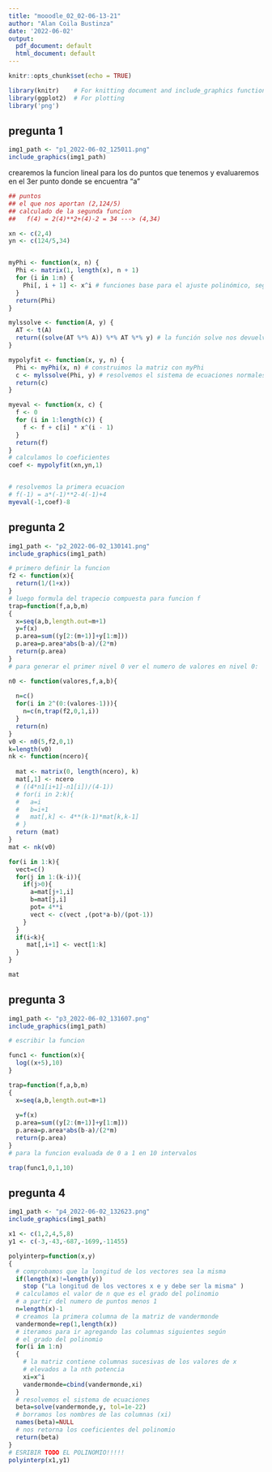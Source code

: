 ```yaml
---
title: "mooodle_02_02-06-13-21"
author: "Alan Coila Bustinza"
date: '2022-06-02'
output:
  pdf_document: default
  html_document: default
---
```


```r
knitr::opts_chunk$set(echo = TRUE)
```
```r
library(knitr)    # For knitting document and include_graphics function
library(ggplot2)  # For plotting
library('png') 
```
## pregunta 1

```r
img1_path <- "p1_2022-06-02_125011.png"
include_graphics(img1_path)
```
crearemos la funcion lineal para los do puntos que tenemos y evaluaremos en el 3er punto donde se encuentra "a"

```r
## puntos 
## el que nos aportan (2,124/5) 
## calculado de la segunda funcion
##   f(4) = 2(4)**2+(4)-2 = 34 ---> (4,34)

xn <- c(2,4)
yn <- c(124/5,34)


myPhi <- function(x, n) {
  Phi <- matrix(1, length(x), n + 1)
  for (i in 1:n) {
    Phi[, i + 1] <- x^i # funciones base para el ajuste polinómico, segun el grado
  }
  return(Phi)
}

mylssolve <- function(A, y) {
  AT <- t(A) 
  return((solve(AT %*% A)) %*% AT %*% y) # la función solve nos devuelve la inversa de la matriz
}

mypolyfit <- function(x, y, n) {
  Phi <- myPhi(x, n) # construimos la matriz con myPhi
  c <- mylssolve(Phi, y) # resolvemos el sistema de ecuaciones normales con la función mylssolve
  return(c)
}

myeval <- function(x, c) {
  f <- 0
  for (i in 1:length(c)) {
    f <- f + c[i] * x^(i - 1) 
  }
  return(f)
}
# calculamos lo coeficientes
coef <- mypolyfit(xn,yn,1)


# resolvemos la primera ecuacion
# f(-1) = a*(-1)**2-4(-1)+4 
myeval(-1,coef)-8
```
## pregunta 2

```r
img1_path <- "p2_2022-06-02_130141.png"
include_graphics(img1_path)
```

```r
# primero definir la funcion
f2 <- function(x){
  return(1/(1+x))
}
# luego formula del trapecio compuesta para funcion f
trap=function(f,a,b,m)
{
  x=seq(a,b,length.out=m+1)
  y=f(x)
  p.area=sum((y[2:(m+1)]+y[1:m]))
  p.area=p.area*abs(b-a)/(2*m)
  return(p.area)
}
# para generar el primer nivel 0 ver el numero de valores en nivel 0:

n0 <- function(valores,f,a,b){
  
  n=c()
  for(i in 2^(0:(valores-1))){
    n=c(n,trap(f2,0,1,i))
  }
  return(n)
}
v0 <- n0(5,f2,0,1)
k=length(v0)
nk <- function(ncero){
  
  mat <- matrix(0, length(ncero), k)
  mat[,1] <- ncero
  # ((4*n1[i+1]-n1[i])/(4-1))
  # for(i in 2:k){
  #   a=i
  #   b=i+1
  #   mat[,k] <- 4**(k-1)*mat[k,k-1]
  # }
  return (mat)
}
mat <- nk(v0)

for(i in 1:k){
  vect=c()
  for(j in 1:(k-i)){
    if(j>0){
      a=mat[j+1,i]
      b=mat[j,i]
      pot= 4**i
      vect <- c(vect ,(pot*a-b)/(pot-1))
    }
  }
  if(i<k){
     mat[,i+1] <- vect[1:k]
  }
}

mat
```
## pregunta 3

```r
img1_path <- "p3_2022-06-02_131607.png"
include_graphics(img1_path)

```
```r

# escribir la funcion 

func1 <- function(x){
  log((x+5),10)
}

trap=function(f,a,b,m)
{
  x=seq(a,b,length.out=m+1)
  
  y=f(x)
  p.area=sum((y[2:(m+1)]+y[1:m]))
  p.area=p.area*abs(b-a)/(2*m)
  return(p.area)
}
# para la funcion evaluada de 0 a 1 en 10 intervalos

trap(func1,0,1,10)

```
## pregunta 4


```r
img1_path <- "p4_2022-06-02_132623.png"
include_graphics(img1_path)
```

```r
x1 <- c(1,2,4,5,8)
y1 <- c(-3,-43,-687,-1699,-11455)

polyinterp=function(x,y)
{
  # comprobamos que la longitud de los vectores sea la misma
  if(length(x)!=length(y))
    stop ("La longitud de los vectores x e y debe ser la misma" )
  # calculamos el valor de n que es el grado del polinomio
  # a partir del numero de puntos menos 1
  n=length(x)-1
  # creamos la primera columna de la matriz de vandermonde
  vandermonde=rep(1,length(x))
  # iteramos para ir agregando las columnas siguientes según
  # el grado del polinomio
  for(i in 1:n)
  {
    # la matriz contiene columnas sucesivas de los valores de x
    # elevados a la nth potencia
    xi=x^i
    vandermonde=cbind(vandermonde,xi)
  }
  # resolvemos el sistema de ecuaciones
  beta=solve(vandermonde,y, tol=1e-22)
  # borramos los nombres de las columnas (xi)
  names(beta)=NULL
  # nos retorna los coeficientes del polinomio
  return(beta)
}
# ESRIBIR TODO EL POLINOMIO!!!!!
polyinterp(x1,y1)

```
